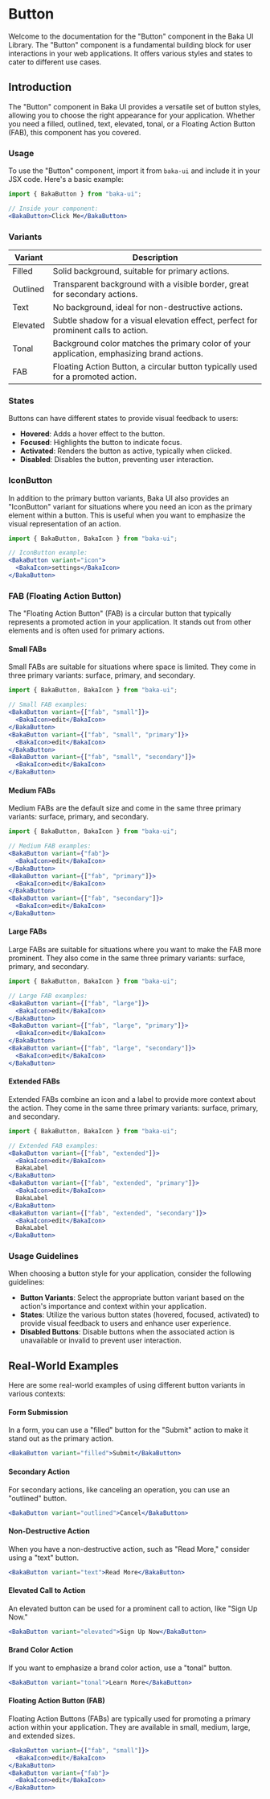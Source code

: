 # Button

Welcome to the documentation for the "Button" component in the Baka UI Library. The "Button" component is a fundamental building block for user interactions in your web applications. It offers various styles and states to cater to different use cases.

## Introduction

The "Button" component in Baka UI provides a versatile set of button styles, allowing you to choose the right appearance for your application. Whether you need a filled, outlined, text, elevated, tonal, or a Floating Action Button (FAB), this component has you covered.

### Usage

To use the "Button" component, import it from `baka-ui` and include it in your JSX code. Here's a basic example:

```jsx
import { BakaButton } from "baka-ui";

// Inside your component:
<BakaButton>Click Me</BakaButton>
```

### Variants

| Variant  | Description                          |
|----------|--------------------------------------|
| Filled   | Solid background, suitable for primary actions. |
| Outlined | Transparent background with a visible border, great for secondary actions. |
| Text     | No background, ideal for non-destructive actions. |
| Elevated | Subtle shadow for a visual elevation effect, perfect for prominent calls to action. |
| Tonal    | Background color matches the primary color of your application, emphasizing brand actions. |
| FAB      | Floating Action Button, a circular button typically used for a promoted action. |

### States

Buttons can have different states to provide visual feedback to users:

- **Hovered**: Adds a hover effect to the button.
- **Focused**: Highlights the button to indicate focus.
- **Activated**: Renders the button as active, typically when clicked.
- **Disabled**: Disables the button, preventing user interaction.

### IconButton

In addition to the primary button variants, Baka UI also provides an "IconButton" variant for situations where you need an icon as the primary element within a button. This is useful when you want to emphasize the visual representation of an action.

```jsx
import { BakaButton, BakaIcon } from "baka-ui";

// IconButton example:
<BakaButton variant="icon">
  <BakaIcon>settings</BakaIcon>
</BakaButton>
```

### FAB (Floating Action Button)

The "Floating Action Button" (FAB) is a circular button that typically represents a promoted action in your application. It stands out from other elements and is often used for primary actions.

#### Small FABs

Small FABs are suitable for situations where space is limited. They come in three primary variants: surface, primary, and secondary.

```jsx
import { BakaButton, BakaIcon } from "baka-ui";

// Small FAB examples:
<BakaButton variant={["fab", "small"]}>
  <BakaIcon>edit</BakaIcon>
</BakaButton>
<BakaButton variant={["fab", "small", "primary"]}>
  <BakaIcon>edit</BakaIcon>
</BakaButton>
<BakaButton variant={["fab", "small", "secondary"]}>
  <BakaIcon>edit</BakaIcon>
</BakaButton>
```

#### Medium FABs

Medium FABs are the default size and come in the same three primary variants: surface, primary, and secondary.

```jsx
import { BakaButton, BakaIcon } from "baka-ui";

// Medium FAB examples:
<BakaButton variant={"fab"}>
  <BakaIcon>edit</BakaIcon>
</BakaButton>
<BakaButton variant={["fab", "primary"]}>
  <BakaIcon>edit</BakaIcon>
</BakaButton>
<BakaButton variant={["fab", "secondary"]}>
  <BakaIcon>edit</BakaIcon>
</BakaButton>
```

#### Large FABs

Large FABs are suitable for situations where you want to make the FAB more prominent. They also come in the same three primary variants: surface, primary, and secondary.

```jsx
import { BakaButton, BakaIcon } from "baka-ui";

// Large FAB examples:
<BakaButton variant={["fab", "large"]}>
  <BakaIcon>edit</BakaIcon>
</BakaButton>
<BakaButton variant={["fab", "large", "primary"]}>
  <BakaIcon>edit</BakaIcon>
</BakaButton>
<BakaButton variant={["fab", "large", "secondary"]}>
  <BakaIcon>edit</BakaIcon>
</BakaButton>
```

#### Extended FABs

Extended FABs combine an icon and a label to provide more context about the action. They come in the same three primary variants: surface, primary, and secondary.

```jsx
import { BakaButton, BakaIcon } from "baka-ui";

// Extended FAB examples:
<BakaButton variant={["fab", "extended"]}>
  <BakaIcon>edit</BakaIcon>
  BakaLabel
</BakaButton>
<BakaButton variant={["fab", "extended", "primary"]}>
  <BakaIcon>edit</BakaIcon>
  BakaLabel
</BakaButton>
<BakaButton variant={["fab", "extended", "secondary"]}>
  <BakaIcon>edit</BakaIcon>
  BakaLabel
</BakaButton>
```

### Usage Guidelines

When choosing a button style for your application, consider the following guidelines:

- **Button Variants**: Select the appropriate button variant based on the action's importance and context within your application.
- **States**: Utilize the various button states (hovered, focused, activated) to provide visual feedback to users and enhance user experience.
- **Disabled Buttons**: Disable buttons when the associated action is unavailable or invalid to prevent user interaction.

## Real-World Examples

Here are some real-world examples of using different button variants in various contexts:

#### Form Submission

In a form, you can use a "filled" button for the "Submit" action to make it stand out as the primary action.

```jsx
<BakaButton variant="filled">Submit</BakaButton>
```

#### Secondary Action

For secondary actions, like canceling an operation, you can use an "outlined" button.

```jsx
<BakaButton variant="outlined">Cancel</BakaButton>
```

#### Non-Destructive Action

When you have a non-destructive action, such as "Read More," consider using a "text" button.

```jsx
<BakaButton variant="text">Read More</BakaButton>
```

#### Elevated Call to Action

An elevated button can be used for a prominent call to action, like "Sign Up Now."

```jsx
<BakaButton variant="elevated">Sign Up Now</BakaButton>
```

#### Brand Color Action

If you want to emphasize a brand color action, use a "tonal" button.

```jsx
<BakaButton variant="tonal">Learn More</BakaButton>
```

#### Floating Action Button (FAB)

Floating Action Buttons (FABs) are typically used for promoting a primary action within your application. They are available in small, medium, large, and extended sizes.

```jsx
<BakaButton variant={["fab", "small"]}>
  <BakaIcon>edit</BakaIcon>
</BakaButton>
<BakaButton variant={"fab"}>
  <BakaIcon>edit</BakaIcon>
</BakaButton>
```

